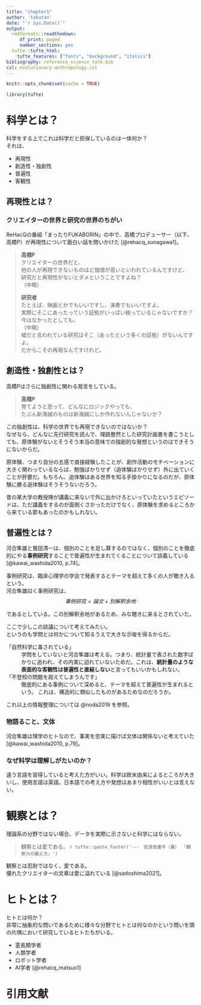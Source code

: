 ```yaml
---
title: "chapter1"
author: 'tabutan'
date: "`r Sys.Date()`"
output:
  rmdformats::readthedown:
     df_print: paged
     number_sections: yes
  tufte::tufte_html:
    tufte_features: ["fonts", "background", "italics"]
bibliography: reference_science_talk.bib
csl: evolutionary-anthropology.csl
---
```


```r
knitr::opts_chunk$set(cache = TRUE)
```

```r
library(tufte)
```

# 科学とは？
科学をする上でこれは科学だと担保しているのは一体何か？<br>
それは、<br>

- 再現性
- 創造性・独創性
- 普遍性
- 客観性

## 再現性とは？
### クリエイターの世界と研究の世界のちがい
ReHacQの番組「まったりFUKABORIN」の中で、高橋プロデューサー（以下、高橋P）が再現性について面白い話を問いかけた [@rehacq_sunagawa1]。

>**高橋P** <br>
クリエイターの世界だと、<br>
他の人が再現できないものほど価値が高いといわれているんですけど、<br>
研究だと再現性がないとダメということですよね？<br>（中略）<br>
>
>**研究者**<br>
たとえば、映画とかでもいいですし、演奏でもいいですよ。<br>
実際にそこにあったっていう証拠がいっぱい揃っているじゃないですか？<br>
今はなかったとしても。<br>
>（中略）
<br>
嘘だと言われている研究はそこ（あったという多くの証拠）がないんですよ。<br>
だからこその再現なんですけれど。


## 創造性・独創性とは？
高橋Pはさらに独創性に関わる発言をしている。<br>

>**高橋P** <br>
育てようと思って、どんなにロジックやっても、<br>
たぶん新海誠のものは新海誠にしか作れないんじゃないか？

この独創性は、科学の世界でも再現できないのではないか？<br>
なぜなら、どんなに先行研究を読んで、理路整然とした研究計画書を書こうとしても、原体験がないとそうそう本当の意味での独創的な発想というのはできそうにないからだ。<br>

<!-- ほんとうの意味での：パロディー研究ではないということ。 -->

原体験、つまり自分の五感で直接経験したことが、創作活動のモチベーションに大きく関わっているならば、勉強ばかりせず（追体験ばかりせず）外に出ていくことが肝要だ。もちろん、追体験はある世界を知る手掛かりになるのだが、原体験に勝る追体験はそうそうないだろう。<br>

昔の某大学の教授陣が講義に来ないで外に出かけろといっていたというエピソードは、ただ講義をするのが面倒くさかっただけでなく、原体験を求めるところから来ている節もあったのかもしれない。



## 普遍性とは？
河合隼雄と鷲田清一は、個別のことを足し算するのではなく、個別のことを徹底的にやる**事例研究**することで普遍性が生まれてくることについて談義している [@kawai_washida2010, p.74]。<br>

事例研究は、臨床心理学の学会で発表するとテーマを超えて多くの人が聴き入るという。<br>
河合隼雄曰く事例研究は、
$$
事例研究=論文+別解釈余地
$$

であるとしている。この別解釈余地があるため、みな聴きに来るとされていた。<br>

ここで少しこの談議について考えてみたい。<br>
というのも学問とは何かについて知るうえで大きな示唆を得るからだ。

「自然科学に毒されている」
: 学問をしていないと河合隼雄は考える。つまり、統計量で表された数字ばかりに追われ、その内実に迫れていないためだ。これは、**統計量のような表面的な客観性は普遍性と直結しない**と言ってもいいかもしれない。

「不登校の問題を超えてしまうんです」
: 徹底的にある事例について深めると、テーマを超えて普遍性が生まれるという。
これは、構造的に類似したものがあるためなのだろうか。

これ以上の情報整理については @noda2019 を参照。

### 物語ること、文体
河合隼雄は理学のヒトなので、事実を忠実に描けば文体は関係ないと考えていた [@kawai_washida2010, p.79]。

### なぜ科学は理解しがたいのか？
違う言語を習得していると考えた方がいい。科学は欧米由来によるところが大きいし、使用言語は英語。日本語での考え方や発想はあまり相性がいいとは言えない。

# 観察とは？
理論系の分野ではない場合、データを実際に示さないと科学にはならない。


>観察とは愛である。
> `r tufte::quote_footer('---　佐渡島庸平（著） 『観察力の鍛え方』')`


観察とは忍耐ではなく、愛である。<br>
優れたクリエイターの文章は愛に溢れている [@sadoshima2021]。


 
# ヒトとは？
ヒトとは何か？<br>
非常に抽象的な問いであるために様々な分野でヒトとは何なのかという問いを頭の片隅において研究しているヒトたちがいる。

- 霊長類学者
- 人類学者
- ロボット学者
- AI学者 [@rehacq_matsuo1]





# 引用文献